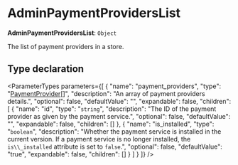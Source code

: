 
# AdminPaymentProvidersList

 **AdminPaymentProvidersList**: `Object`

The list of payment providers in a store.

## Type declaration

<ParameterTypes parameters={[
  {
    "name": "payment_providers",
    "type": "[PaymentProvider](../classes/medusa.PaymentProvider.mdx)[]",
    "description": "An array of payment providers details.",
    "optional": false,
    "defaultValue": "",
    "expandable": false,
    "children": [
      {
        "name": "id",
        "type": "`string`",
        "description": "The ID of the payment provider as given by the payment service.",
        "optional": false,
        "defaultValue": "",
        "expandable": false,
        "children": []
      },
      {
        "name": "is_installed",
        "type": "`boolean`",
        "description": "Whether the payment service is installed in the current version. If a payment service is no longer installed, the `is\\_installed` attribute is set to `false`.",
        "optional": false,
        "defaultValue": "true",
        "expandable": false,
        "children": []
      }
    ]
  }
]} />
